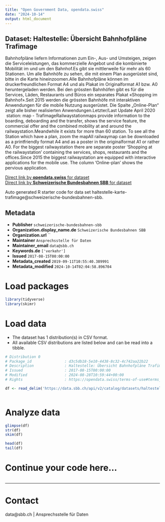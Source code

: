 ```yaml
---
title: "Open Government Data, opendata.swiss"
date: "2024-10-14"
output: html_document
---
```


## Dataset: Haltestelle: Übersicht Bahnhofpläne Trafimage

Bahnhofpläne liefern Informationen zum Ein-, Aus- und Umsteigen, zeigen die  Serviceleistungen, das kommerzielle Angebot und die kombinierte Mobilität im und  um den Bahnhof.Es gibt sie mittlerweile für mehr als 60 Stationen. Um alle Bahnhöfe zu sehen, die mit einem Plan ausgerüstet sind, bitte in die Karte hineinzoomen.Alle Bahnhofpläne können im druckerfreundlichen Format A4 und als Plakat im Originalformat A1 bzw. A0 heruntergeladen werden. Bei den grössten Bahnhöfen gibt es für die Services, Läden, Restaurants und Büros ein separates Plakat «Shopping im Bahnhof».Seit 2015 werden die grössten Bahnhöfe mit interaktiven Anwendungen für die mobile Nutzung ausgerüstet. Die Spalte „Online-Plan“ zeigt alle bisher realisierten Anwendungen.Letzter/Last Update April 2020  station: map - TrafimageRailwaystationmaps provide information to the boarding, deboarding and the transfer, shows the service feature, the commercial offer and the combined mobility at and around the railwaystation.Meandwhile it exists for more than 60 station. To see all the Station which have a plan, zoom the mapAll railwaymap can be downloaded as a printfriendly format A4 and as a poster in the originalformat A1 or rather A0. For the biggest railwaystation there are separate poster 'Shopping at the railwaystation' containing the services, shops, restaurants and the offices.Since 2015 the biggest railwaystation are equipped with interactive applications for the mobile use. The column 'Online-plan' shows the  pervious application. 

[Direct link by **opendata.swiss** for dataset](https://opendata.swiss/de/dataset/haltestelle-karte-trafimage1)<br>
[Direct link by **Schweizerische Bundesbahnen SBB** for dataset](https://data.sbb.ch/explore/dataset/haltestelle-karte-trafimage/)

Auto generated R starter code for data set haltestelle-karte-trafimage@schweizerische-bundesbahnen-sbb.

## Metadata

- **Publisher** `schweizerische-bundesbahnen-sbb`
- **Organization.display_name.de** `Schweizerische Bundesbahnen SBB`
- **Organization.url** ``
- **Maintainer** `Ansprechsstelle für Daten`
- **Maintainer_email** `data@sbb.ch`
- **Keywords.de** `['verkehr']`
- **Issued** `2017-08-15T00:00:00`
- **Metadata_created** `2019-09-11T10:55:40.389991`
- **Metadata_modified** `2024-10-14T02:04:58.896704`


# Load packages

```r

library(tidyverse)
library(skimr)

```

# Load data

-   The dataset has 1 distribution(s) in CSV format.
-   All available CSV distributions are listed below and can be read into a tibble.

```r

# Distribution 0
# Package_id               : d3c5db18-5e10-4438-8c32-4c742aa22b22
# Description              : Haltestelle: Übersicht Bahnhofpläne Trafimage (csv)
# Issued                   : 2017-08-15T00:00:00
# Modified                 : 2024-08-28T10:59:44+00:00
# Rights                   : https://opendata.swiss/terms-of-use#terms_by

df <- read_delim('https://data.sbb.ch/api/v2/catalog/datasets/haltestelle-karte-trafimage/exports/csv?use_labels=true')



```

# Analyze data

```r

glimpse(df)
str(df)
skim(df)

head(df)
tail(df)

```

# Continue your code here...

```r

```

------------------------------------------------------------------------

# Contact

data@sbb.ch | Ansprechsstelle für Daten
